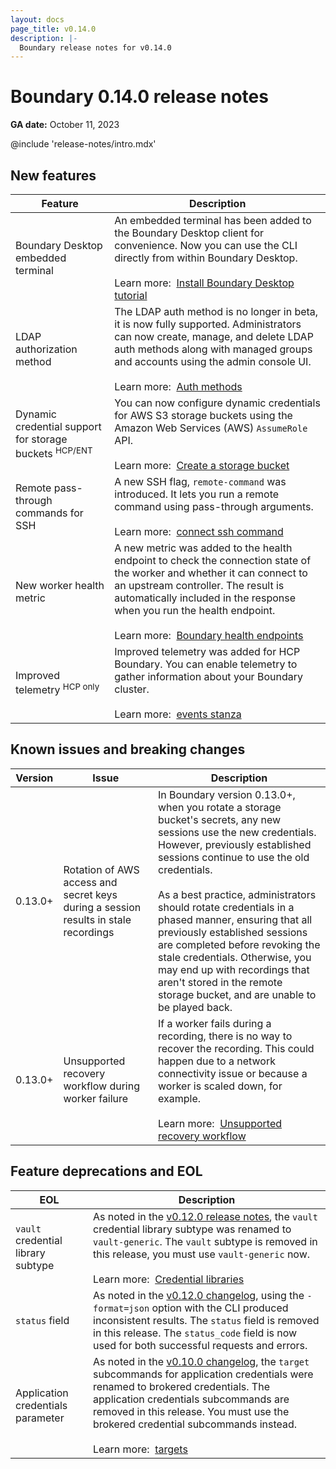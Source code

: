 ```yaml
---
layout: docs
page_title: v0.14.0
description: |-
  Boundary release notes for v0.14.0
---
```


# Boundary 0.14.0 release notes

**GA date:** October 11, 2023

@include 'release-notes/intro.mdx'

## New features

<table>
  <thead>
    <tr>
      <th style={{verticalAlign: 'middle'}}>Feature</th>
      <th style={{verticalAlign: 'middle'}}>Description</th>
    </tr>
  </thead>
  <tbody>

  <tr>
    <td style={{verticalAlign: 'middle'}}>
      Boundary Desktop embedded terminal
    </td>
    <td style={{verticalAlign: 'middle'}}>
     An embedded terminal has been added to the Boundary Desktop client for convenience. Now you can use the CLI directly from within Boundary Desktop.
      <br /><br />
      Learn more:&nbsp;
      <a href="/boundary/tutorials/oss-getting-started/oss-getting-started-desktop-app">Install Boundary Desktop tutorial</a>
    </td>
  </tr>

   <tr>
    <td style={{verticalAlign: 'middle'}}>
      LDAP authorization method
    </td>
    <td style={{verticalAlign: 'middle'}}>
      The LDAP auth method is no longer in beta, it is now fully supported. Administrators can now create, manage, and delete LDAP auth methods along with managed groups and accounts using the admin console UI.
      <br /><br />
      Learn more:&nbsp;
      <a href="/boundary/docs/concepts/domain-model/auth-methods">Auth methods</a>
    </td>
  </tr>

  <tr>
    <td style={{verticalAlign: 'middle'}}>
      Dynamic credential support for storage buckets <sup>HCP/ENT</sup>
    </td>
    <td style={{verticalAlign: 'middle'}}>
      You can now configure dynamic credentials for AWS S3 storage buckets using the Amazon Web Services (AWS) <code>AssumeRole</code> API.
      <br /><br />
      Learn more:&nbsp;
      <a href="/boundary/docs/configuration/session-recording/create-storage-bucket">Create a storage bucket</a>
    </td>
  </tr>

  <tr>
    <td style={{verticalAlign: 'middle'}}>
      Remote pass-through commands for SSH
    </td>
    <td style={{verticalAlign: 'middle'}}>
      A new SSH flag, <code>remote-command</code> was introduced. It lets you run a remote command using pass-through arguments.
      <br /><br />
      Learn more:&nbsp;
      <a href="/boundary/docs/commands/connect/ssh">connect ssh command</a>
    </td>
  </tr>

  <tr>
    <td style={{verticalAlign: 'middle'}}>
      New worker health metric
    </td>
    <td style={{verticalAlign: 'middle'}}>
      A new metric was added to the health endpoint to check the connection state of the worker and whether it can connect to an upstream controller. The result is automatically included in the response when you run the health endpoint.
      <br /><br />
      Learn more:&nbsp;
      <a href="/boundary/docs/operations/health">Boundary health endpoints</a>
    </td>
  </tr>

  <tr>
    <td style={{verticalAlign: 'middle'}}>
      Improved telemetry <sup>HCP only</sup>
    </td>
    <td style={{verticalAlign: 'middle'}}>
      Improved telemetry was added for HCP Boundary. You can enable telemetry to gather information about your Boundary cluster.
      <br /><br />
      Learn more:&nbsp;
      <a href="/boundary/docs/configuration/events">events stanza</a>
    </td>
  </tr>


  </tbody>
</table>

## Known issues and breaking changes

<table>
  <thead>
    <tr>
      <th style={{verticalAlign: 'middle'}}>Version</th>
      <th style={{verticalAlign: 'middle'}}>Issue</th>
      <th style={{verticalAligh: 'middle'}}>Description</th>
    </tr>
  </thead>
  <tbody>

  <tr>
    <td style={{verticalAlign: 'middle'}}>
    0.13.0+
    </td>
    <td style={{verticalAlign: 'middle'}}>
    Rotation of AWS access and secret keys during a session results in stale recordings
    </td>
    <td style={{verticalAlign: 'middle'}}>
    In Boundary version 0.13.0+, when you rotate a storage bucket's secrets, any new sessions use the new credentials. However, previously established sessions continue to use the old credentials.
    <br /><br />
    As a best practice, administrators should rotate credentials in a phased manner, ensuring that all previously established sessions are completed before revoking the stale credentials.
    Otherwise, you may end up with recordings that aren't stored in the remote storage bucket, and are unable to be played back.
    </td>
  </tr>
  <tr>
    <td style={{verticalAlign: 'middle'}}>
    0.13.0+
    </td>
    <td style={{verticalAlign: 'middle'}}>
    Unsupported recovery workflow during worker failure
    </td>
    <td style={{verticalAlign: 'middle'}}>
    If a worker fails during a recording, there is no way to recover the recording. This could happen due to a network connectivity issue or because a worker is scaled down, for example.
    <br /><br />
    Learn more:&nbsp;
    <a href="/boundary/docs/troubleshoot/troubleshoot-recorded-sessions#unsupported-recovery-workflow">Unsupported recovery workflow</a>
    </td>
  </tr>

  </tbody>
</table>

## Feature deprecations and EOL

<table>
  <thead>
    <tr>
      <th style={{verticalAlign: 'middle'}}>EOL</th>
      <th style={{verticalAlign: 'middle'}}>Description</th>
    </tr>
  </thead>
  <tbody>

  <tr>
    <td style={{verticalAlign: 'middle'}}>
      <code>vault</code> credential library subtype
    </td>
    <td style={{verticalAlign: 'middle'}}>
     As noted in the <a href="/boundary/docs/release-notes/v0_12_0#deprecations-and-changes">v0.12.0 release notes</a>, the <code>vault</code> credential library subtype was renamed to <code>vault-generic</code>. The <code>vault</code> subtype is removed in this release, you must use <code>vault-generic</code> now.
      <br /><br />
      Learn more:&nbsp;
      <a href="/boundary/docs/concepts/domain-model/credential-libraries">Credential libraries</a>
    </td>
  </tr>

  <tr>
    <td style={{verticalAlign: 'middle'}}>
      <code>status</code> field
    </td>
    <td style={{verticalAlign: 'middle'}}>
      As noted in the <a href="https://github.com/hashicorp/boundary/blob/main/CHANGELOG.md#deprecationschanges-3">v0.12.0 changelog</a>, using the <code>-format=json</code> option with the CLI produced inconsistent results. The <code>status</code> field is removed in this release. The <code>status_code</code> field is now used for both successful requests and errors.
    </td>
  </tr>

   <tr>
    <td style={{verticalAlign: 'middle'}}>
      Application credentials parameter
    </td>
    <td style={{verticalAlign: 'middle'}}>
      As noted in the <a href="https://github.com/hashicorp/boundary/blob/main/CHANGELOG.md#deprecationschanges-6">v0.10.0 changelog</a>, the <code>target</code> subcommands for application credentials were renamed to brokered credentials. The application credentials subcommands are removed in this release. You must use the brokered credential subcommands instead.
      <br /><br />
      Learn more:&nbsp;
      <a href="/boundary/docs/commands/targets">targets</a>
    </td>
  </tr>


  </tbody>
</table>
